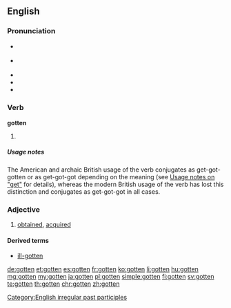 ==English==

===Pronunciation===
* {{a|RP}} {{IPA|/ˈɡɒtn̩/|lang=en}}
* {{a|GenAm}} {{IPA|/ˈɡɑtn̩/|lang=en}}
* {{audio|en-us-gotten.ogg|Audio (US)|lang=en}}
* {{rhymes|ɒtən|lang=en}}
* {{hyphenation|got|ten|lang=en}}

===Verb===
'''gotten'''

# {{context|now mostly|North America|Irish|Northern British|lang=en}} {{past participle of|get|lang=en}}

=====Usage notes=====
The American and archaic British usage of the verb conjugates as get-got-gotten or as get-got-got depending on the meaning (see [[get#Usage notes|Usage notes on "get"]] for details), whereas the modern British usage of the verb has lost this distinction and conjugates as get-got-got in all cases.

===Adjective===
{{en-adj|-}}

# {{context|mostly in combination|lang=en}} [[obtained]], [[acquired]]

====Derived terms====
* [[ill-gotten]]

[[Category:English irregular past participles]]

[[de:gotten]]
[[et:gotten]]
[[es:gotten]]
[[fr:gotten]]
[[ko:gotten]]
[[li:gotten]]
[[hu:gotten]]
[[mg:gotten]]
[[my:gotten]]
[[ja:gotten]]
[[pl:gotten]]
[[simple:gotten]]
[[fi:gotten]]
[[sv:gotten]]
[[te:gotten]]
[[th:gotten]]
[[chr:gotten]]
[[zh:gotten]]